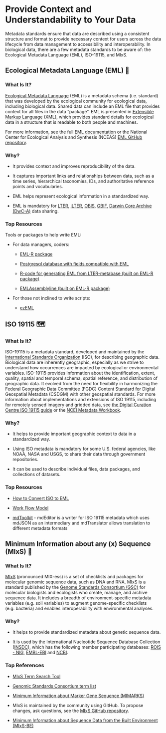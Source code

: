 # Provide Context and Understandability to Your Data

Metadata standards ensure that data are described using a consistent structure and format to provide necessary context for users across the data lifecycle from data management to accessibility and interoperability. In biological data, there are a few metadata standards to be aware of: the Ecological Metadata Language (EML), ISO-19115, and MIxS.

## Ecological Metadata Language (EML) 🍃

### What Is It?

[Ecological Metadata Language](https://eml.ecoinformatics.org/eml-ecological-metadata-language) (EML) is a metadata schema (i.e. standard) that was developed by the ecological community for ecological data, including biological data. Shared data can include an EML file that provides context for all files in the data “package”. EML is presented in [Extensible Markup Language](https://www.w3schools.com/xml/) (XML), which provides standard details for ecological data in a structure that is readable to both people and machines.

For more information, see the full [EML documentation](https://eml.ecoinformatics.org/eml-schema) or the National Center for Ecological Analysis and Synthesis (NCEAS) [EML GitHub repository](https://github.com/NCEAS/eml).

### Why?

-   It provides context and improves reproducibility of the data.

-   It captures important links and relationships between data, such as a time series, hierarchical taxonomies, IDs, and authoritative reference points and vocabularies.

-   EML helps represent ecological information in a standardized way.

-   EML is mandatory for [LTER](https://lternet.edu/), [iLTER](https://www.ilter.network/), [OBIS](https://obis.org/), [GBIF](https://www.gbif.org/), [Darwin Core Archive (DwC-A)](https://www.gbif.org/darwin-core) data sharing.

### **Top Resources**

Tools or packages to help write EML:

-   For data managers, coders: 

    -   [EML-R package](https://cran.r-project.org/web/packages/EML/index.html)

    -   [Postgresql database with fields compatible with EML](https://github.com/lter/LTER-core-metabase)

    -   [R-code for generating EML from LTER-metabase (built on EML-R package)](https://github.com/BLE-LTER/MetaEgress)

    -   [EMLAssemblyline (built on EML-R package)](https://ediorg.github.io/EMLassemblyline/articles/overview.html)

-   For those not inclined to write scripts:

    -   [ezEML](https://ezeml.edirepository.org/)

## ISO 19115 🗺️

### **What Is It?**

ISO-19115 is a metadata standard, developed and maintained by the [International Standards Organization](https://www.iso.org/home.html) (ISO), for describing geographic data. Biological data are inherently geographic, especially as we strive to understand how occurrences are impacted by ecological or environmental variables. ISO-19115 provides information about the identification, extent, quality, spatial and temporal schema, spatial reference, and distribution of geographic data. It evolved from the need for flexibility in harmonizing the Federal Geographic Data Committee (FGDC) Content Standard for Digital Geospatial Metadata (CSDGM) with other geospatial standards. For more information about implementations and extensions of ISO 19115, including for remotely sensed imagery and gridded data, see [the Digital Curation Centre ISO 19115 guide](https://www.dcc.ac.uk/resources/metadata-standards/iso-19115) or the [NCEI Metadata Workbook](https://www.ncei.noaa.gov/sites/default/files/2020-04/ISO%2019115-2%20Workbook_Part%20II%20Extentions%20for%20imagery%20and%20Gridded%20Data.pdf).

### Why?

-   It helps to provide important geographic context to data in a standardized way.

-   Using ISO metadata is mandatory for some U.S. federal agencies, like NOAA, NASA and USGS, to share their data through government repositories.

-   It can be used to describe individual files, data packages, and collections of datasets.

### Top Resources

-   [How to Convert ISO to EML](https://nceas.github.io/arcticdatautils/reference/convert_iso_to_eml.html) 

-   [Work Flow Model](https://www.fgdc.gov/metadata/iso-implementation-model-workflow)

-   [mdToolkit](https://www.mdtoolkit.org/home) - mdEditor is a writer for ISO 19115 metadata which uses mdJSON as an intermediary and mdTranslator allows translation to different metadata formats

## Minimum Information about any (x) Sequence (MIxS) 🧬

### What Is It?

[MIxS](https://w3id.org/mixs) (pronounced MIX-ess) is a set of checklists and packages for molecular genomic sequence data, such as DNA and RNA. MIxS is a standard published by the [Genome Standards Consortium (GSC)](https://www.gensc.org/) for molecular biologists and ecologists who create, manage, and archive sequence data. It includes a breadth of environment-specific metadata variables (e.g. soil variables) to augment genome-specific checklists (e.g. bacteria) and enables interoperability with environmental analyses.

### Why?

-   It helps to provide standardized metadata about genetic sequence data.

-   It is used by the International Nucleotide Sequence Database Collection ([INSDC](https://www.insdc.org/)), which has the following member participating databases: [ROIS - NIG](https://www.ddbj.nig.ac.jp/index-e.html), [EMBL-EBI](https://www.ebi.ac.uk/ena/browser/home) and [NCBI](https://submit.ncbi.nlm.nih.gov/).

### Top References

-   [MIxS Term Search Tool](http://www.gensc.org/pages/standards/search-terms.html)

-   [Genomic Standards Consortium term list](https://genomicsstandardsconsortium.github.io/mixs/)

-   [Minimum Information about Marker Gene Sequence (MIMARKS)](https://www.nature.com/articles/nbt.1823)

-   MIxS is maintained by the community using GitHub. To propose changes, ask questions, see the [MIxS GitHub repository](https://github.com/GenomicsStandardsConsortium/mixs).

-   [Minimum Information about Sequence Data from the Built Environment (MIxS-BE)](https://www.ncbi.nlm.nih.gov/pmc/articles/PMC3869023/)
